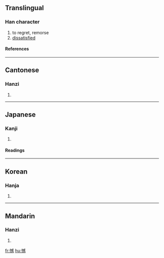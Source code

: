 ==Translingual==
===Han character===
{{Han char|rn=61|rad=心|as=13|sn=16|four=9303<sub>5</sub>|canj=心戈口心 (PIRP)}}
# to regret, remorse
# [[dissatisfied]]
====References====
{{Han ref|kx=0405.040|dkj=11312|dj=0745.150|hdz=42360.120|uh=61BE|ud=25022|bh=BED1|bd=48849}}
----
==Cantonese==
===Hanzi===
{{yue-hanzi|jyut=|y=ham6}}
# {{defn|Cantonese}}
----
==Japanese==
===Kanji===
{{ja-kanji|grade=|rs=心13}}
# {{defn|Japanese}} 
====Readings====
{{ja-readings|on=[[かん]] (kan)|kun=[[うらむ]] (uramu)}}
----
==Korean==
===Hanja===
{{ko-hanja|hangeul=감|eumhun=|rv=gam|mr=kam|y=kam}}
# {{defn|Korean}}
----
==Mandarin==
===Hanzi===
{{cmn-hanzi|pin=[[hàn]] (han4)|wg=han<sup>4</sup>}}
# {{defn|Mandarin}}

[[fr:憾]]
[[hu:憾]]